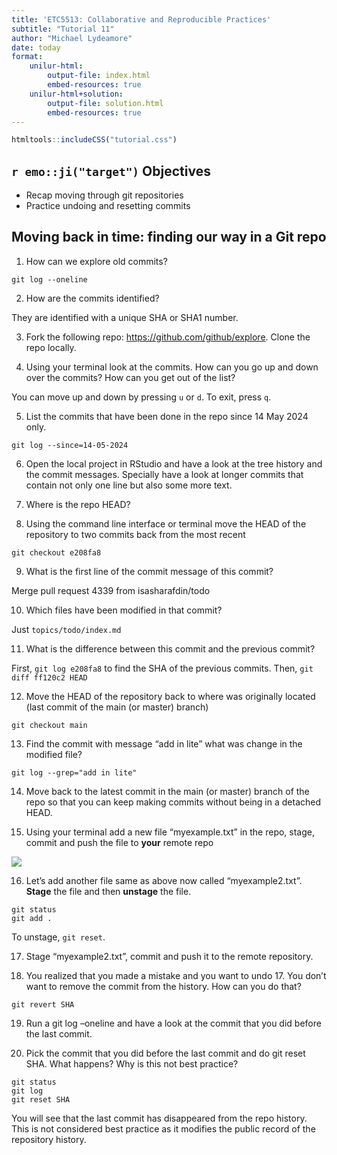 ```yaml
---
title: 'ETC5513: Collaborative and Reproducible Practices'
subtitle: "Tutorial 11"
author: "Michael Lydeamore"
date: today
format:
    unilur-html:
        output-file: index.html
        embed-resources: true
    unilur-html+solution:
        output-file: solution.html
        embed-resources: true
---
```

```r
htmltools::includeCSS("tutorial.css")
```


## `r emo::ji("target")` Objectives

* Recap moving through git repositories
* Practice undoing and resetting commits

## Moving back in time: finding our way in a Git repo

1. How can we explore old commits?

::: {.unilur-solution}
`git log --oneline`
:::

2. How are the commits identified?

::: {.unilur-solution}
They are identified with a unique SHA or SHA1 number.
:::

3. Fork the following repo: [https://github.com/github/explore](https://github.com/github/explore). Clone the repo locally.
   
4. Using your terminal look at the commits. How can you go up and down over the commits? How can you get out of the list?

::: {.unilur-solution}
You can move up and down by pressing `u` or `d`. To exit, press `q`.
:::

5. List the commits that have been done in the repo since 14 May 2024 only.

::: {.unilur-solution}
`git log --since=14-05-2024`
:::

6. Open the local project in RStudio and have a look at the tree history and the commit messages. Specially have a look at longer commits that contain not only one line but also some more text.

7. Where is the repo HEAD?

8. Using the command line interface or terminal move the HEAD of the repository to two commits back from the most recent

::: {.unilur-solution}
`git checkout e208fa8`
:::

9. What is the first line of the commit message of this commit?

::: {.unilur-solution}
Merge pull request 4339 from isasharafdin/todo
:::

10. Which files have been modified in that commit?   

::: {.unilur-solution}
Just `topics/todo/index.md`
:::

11. What is the difference between this commit and the previous commit?

::: {.unilur-solution}
First, `git log e208fa8` to find the SHA of the previous commits. Then, `git diff ff120c2 HEAD`

:::

12. Move the HEAD of the repository back to where was originally located (last commit of the main (or master) branch)

::: {.unilur-solution}
`git checkout main`
:::

13. Find the commit with message "add in lite" what was change in the modified file?  

::: {.unilur-solution}
`git log --grep="add in lite"`
:::

14. Move back to the latest commit in the main (or master) branch of the repo so that you can keep making commits without being in a detached HEAD.
  
15. Using your terminal add a new file "myexample.txt" in the repo, stage, commit and push the file to **your** remote repo

::: {.unilur-solution}
![](../images/com2.png){fig-align="center"}

:::

16. Let's add another file same as above now called "myexample2.txt". **Stage** the file and then **unstage** the file.

::: {.unilur-solution}
```
git status
git add .
```

To unstage, `git reset`.
:::

17. Stage "myexample2.txt", commit and push it to the remote repository. 

18. You realized that you made a mistake and you want to undo 17. You don't want to remove the commit from the history. How can you do that?

::: {.unilur-solution}
`git revert SHA`
:::

19. Run a git log --oneline  and have a look at the commit that you did before the last commit.

20. Pick the commit that you did before the last commit and do git reset SHA. What happens? Why is this not best practice?

::: {.unilur-solution}
```
git status
git log
git reset SHA
```

You will see that the last commit has disappeared from the repo history. This is not considered best practice as it modifies the public record of the repository history.
:::
